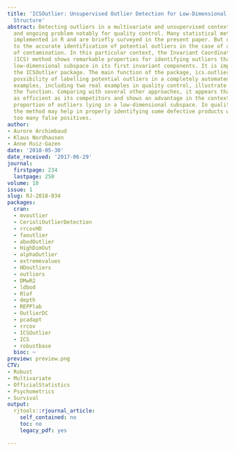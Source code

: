 ```yaml
---
title: 'ICSOutlier: Unsupervised Outlier Detection for Low-Dimensional Contamination
  Structure'
abstract: Detecting outliers in a multivariate and unsupervised context is an important
  and ongoing problem notably for quality control. Many statistical methods are already
  implemented in R and are briefly surveyed in the present paper. But only a few lead
  to the accurate identification of potential outliers in the case of a small level
  of contamination. In this particular context, the Invariant Coordinate Selection
  (ICS) method shows remarkable properties for identifying outliers that lie on a
  low-dimensional subspace in its first invariant components. It is implemented in
  the ICSOutlier package. The main function of the package, ics.outlier, offers the
  possibility of labelling potential outliers in a completely automated way. Four
  examples, including two real examples in quality control, illustrate the use of
  the function. Comparing with several other approaches, it appears that ICS is generally
  as efficient as its competitors and shows an advantage in the context of a small
  proportion of outliers lying in a low-dimensional subspace. In quality control,
  the method may help in properly identifying some defective products while not detecting
  too many false positives.
author:
- Aurore Archimbaud
- Klaus Nordhausen
- Anne Ruiz-Gazen
date: '2018-05-30'
date_received: '2017-06-29'
journal:
  firstpage: 234
  lastpage: 250
volume: 10
issue: 1
slug: RJ-2018-034
packages:
  cran:
  - mvoutlier
  - CerioliOutlierDetection
  - rrcovHD
  - faoutlier
  - abodOutlier
  - HighDimOut
  - alphaOutlier
  - extremevalues
  - HDoutliers
  - outliers
  - DMwR2
  - ldbod
  - Rlof
  - depth
  - REPPlab
  - OutlierDC
  - pcadapt
  - rrcov
  - ICSOutlier
  - ICS
  - robustbase
  bioc: ~
preview: preview.png
CTV:
- Robust
- Multivariate
- OfficialStatistics
- Psychometrics
- Survival
output:
  rjtools::rjournal_article:
    self_contained: no
    toc: no
    legacy_pdf: yes

---
```


